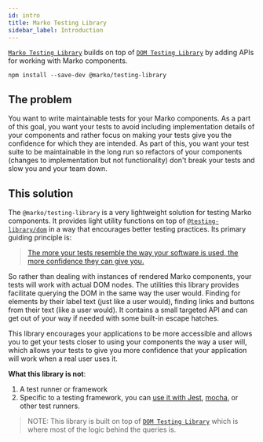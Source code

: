 ```yaml
---
id: intro
title: Marko Testing Library
sidebar_label: Introduction
---
```


[`Marko Testing Library`](https://github.com/marko-js/testing-library) builds on
top of [`DOM Testing Library`](dom-testing-library/intro.mdx) by adding APIs for
working with Marko components.

```
npm install --save-dev @marko/testing-library
```

## The problem

You want to write maintainable tests for your Marko components. As a part of
this goal, you want your tests to avoid including implementation details of your
components and rather focus on making your tests give you the confidence for
which they are intended. As part of this, you want your test suite to be
maintainable in the long run so refactors of your components (changes to
implementation but not functionality) don't break your tests and slow you and
your team down.

## This solution

The `@marko/testing-library` is a very lightweight solution for testing Marko
components. It provides light utility functions on top of
[`@testing-library/dom`](dom-testing-library/intro.mdx) in a way that encourages
better testing practices. Its primary guiding principle is:

> [The more your tests resemble the way your software is used, the more confidence they can give you.](guiding-principles.mdx)

So rather than dealing with instances of rendered Marko components, your tests
will work with actual DOM nodes. The utilities this library provides facilitate
querying the DOM in the same way the user would. Finding for elements by their
label text (just like a user would), finding links and buttons from their text
(like a user would). It contains a small targeted API and can get out of your
way if needed with some built-in escape hatches.

This library encourages your applications to be more accessible and allows you
to get your tests closer to using your components the way a user will, which
allows your tests to give you more confidence that your application will work
when a real user uses it.

**What this library is not**:

1.  A test runner or framework
2.  Specific to a testing framework, you can [use it with Jest](setup.mdx#jest),
    [mocha](setup.mdx#mocha), or other test runners.

> NOTE: This library is built on top of
> [`DOM Testing Library`](dom-testing-library/intro.mdx) which is where most of
> the logic behind the queries is.
